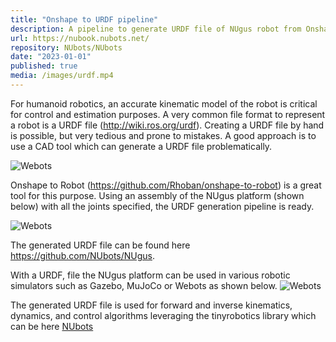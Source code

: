 ```yaml
---
title: "Onshape to URDF pipeline"
description: A pipeline to generate URDF file of NUgus robot from Onshape.
url: https://nubook.nubots.net/
repository: NUbots/NUbots
date: "2023-01-01"
published: true
media: /images/urdf.mp4
---
```


For humanoid robotics, an accurate kinematic model of the robot is critical for control and estimation purposes. A very common file format to represent a robot is a URDF file (http://wiki.ros.org/urdf). Creating a URDF file by hand is possible, but very tedious and prone to mistakes. A good approach is to use a CAD tool which can generate a URDF file problematically.

![Webots](/images/onshape-to-urdf.png "urdf")

Onshape to Robot (https://github.com/Rhoban/onshape-to-robot) is a great tool for this purpose. Using an assembly of the NUgus platform (shown below) with all the joints specified, the URDF generation pipeline is ready.

![Webots](/images/onshape.png "Webots")

The generated URDF file can be found here https://github.com/NUbots/NUgus.

With a URDF, file the NUgus platform can be used in various robotic simulators such as Gazebo, MuJoCo or Webots as shown below.
![Webots](/images/webots_urdf.png "Webots")

The generated URDF file is used for forward and inverse kinematics, dynamics, and control algorithms leveraging the tinyrobotics library which can be here [NUbots](/projects/tinyrobotics)
